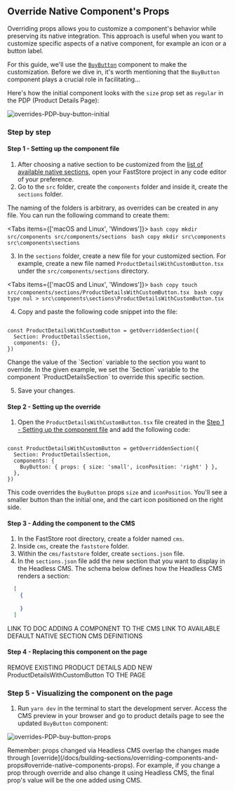 


## Override Native Component's Props

Overriding props allows you to customize a component's behavior while preserving its native integration. This approach is useful when you want to customize specific aspects of a native component, for example an icon or a button label. 

For this guide, we'll use the [`BuyButton`](/components/molecules/buy-button#props) component to make the customization. Before we dive in, it's worth mentioning that the `BuyButton` component plays a crucial role in facilitating...

Here's how the initial component looks with the `size` prop set as `regular` in the PDP (Product Details Page):

![overrides-PDP-buy-button-initial](https://vtexhelp.vtexassets.com/assets/docs/src/overrides-pdp-buy-button-initial___a4b7ae9d88ed888da5649b2b6cc1eecd.png)

### Step by step

#### Step 1 - Setting up the component file

1. After choosing a native section to be customized from the [list of available native sections](/docs/building-sections/list-of-native-sections), open your FastStore project in any code editor of your preference.
2. Go to the `src` folder, create the `components` folder and inside it, create the `sections` folder. 

The naming of the folders is arbitrary, as overrides can be created in any file. You can run the following command to create them:


<Tabs items={['macOS and Linux', 'Windows']}>
  <Tab>```bash copy mkdir src/components src/components/sections ```</Tab>
  <Tab>```bash copy mkdir src\components src\components\sections ```</Tab>
</Tabs>

3. In the `sections` folder, create a new file for your customized section. For example, create a new file named `ProductDetailsWithCustomButton.tsx` under the `src/components/sections` directory.

<Tabs items={['macOS and Linux', 'Windows']}>
  <Tab>
    ```bash copy touch src/components/sections/ProductDetailsWithCustomButton.tsx ```
  </Tab>
  <Tab>
    ```bash copy type nul > src\components\sections\ProductDetailsWithCustomButton.tsx
    ```
  </Tab>
</Tabs>

4. Copy and paste the following code snippet into the file:

```tsx filename="ProductDetailsWithCustomButton.tsx" copy

const ProductDetailsWithCustomButton = getOverriddenSection({
  Section: ProductDetailsSection,
  components: {},
})

```

<Callout type="info" emoji="ℹ️">
  Change the value of the `Section` variable to the section you want to
  override. In the given example, we set the `Section` variable to the component
  `ProductDetailsSection` to override this specific section.
</Callout>

5. Save your changes.

#### Step 2 - Setting up the override

1. Open the `ProductDetailsWithCustomButton.tsx` file created in the [Step 1 - Setting up the component file](#step-1-setting-up-the-overrides-folder) and add the following code:

```tsx filename="ProductDetailsWithCustomButton.tsx" {8-9}

const ProductDetailsWithCustomButton = getOverriddenSection({
  Section: ProductDetailsSection,
  components: {
    BuyButton: { props: { size: 'small', iconPosition: 'right' } },
  },
})

```

This code overrides the `BuyButton` props `size` and `iconPosition`. You'll see a smaller button than the initial one, and the cart icon positioned on the right side.

#### Step 3 - Adding the component to the CMS


1. In the FastStore root directory, create a folder named `cms`.
2. Inside `cms`, create the `faststore` folder.
3. Within the `cms/faststore` folder, create `sections.json` file.
4. In the `sections.json` file add the new section that you want to display in the Headless CMS. The schema below defines how the Headless CMS renders a section:

```json filename="sections.json" copy
  [
    {
      
    }
  ]
```


LINK TO DOC ADDING A COMPONENT TO THE CMS
LINK TO AVAILABLE DEFAULT NATIVE SECTION CMS DEFINITIONS

#### Step 4 - Replacing this component on the page

REMOVE EXISTING PRODUCT DETAILS
ADD NEW ProductDetailsWithCustomButton TO THE PAGE

### Step 5 - Visualizing the component on the page

1. Run `yarn dev` in the terminal to start the development server. Access the CMS preview in your browser and go to product details page to see the updated `BuyButton` component:

![overrides-PDP-buy-button-props](https://vtexhelp.vtexassets.com/assets/docs/src/overrides-pdp-buy-button-props___898b016bd82c908b5b24c8822be6789a.png)

<Callout type="warning" emoji="⚠️">
  Remember: props changed via Headless CMS overlap the changes made through
  [override](/docs/building-sections/overriding-components-and-props#override-native-components-props).
  For example, if you change a prop through override and also change it using
  Headless CMS, the final prop's value will be the one added using CMS.
</Callout>
